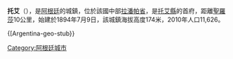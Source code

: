 '''托艾'''（{{lang-es|Toay}}），是[[阿根廷|阿根廷]]的城鎮，位於該國中部[[拉潘帕省|拉潘帕省]]，是[[托艾縣|托艾縣]]的首府，距離[[聖羅莎|聖羅莎]]10公里，始建於1894年7月9日，該城鎮海拔高度174米，2010年人口11,626。

{{coord|36|40|S|64|21|W|display=title|region:AR_type:city_source:GNS-enwiki}}

{[Argentina-geo-stub}}
[[Category:阿根廷城市|Category:阿根廷城市]]